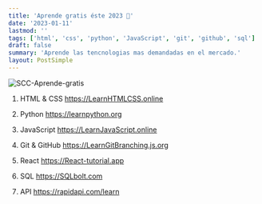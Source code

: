 ```yaml
---
title: 'Aprende gratis éste 2023 🚀'
date: '2023-01-11'
lastmod: ''
tags: ['html', 'css', 'python', 'JavaScript', 'git', 'github', 'sql']
draft: false
summary: 'Aprende las tencnologias mas demandadas en el mercado.'
layout: PostSimple
---
```


![SCC-Aprende-gratis](/static/images/pic4.png)

1. HTML & CSS
   https://LearnHTMLCSS.online

2. Python
   https://learnpython.org

3. JavaScript
   https://LearnJavaScript.online

4. Git & GitHub
   https://LearnGitBranching.js.org

5. React
   https://React-tutorial.app

6. SQL
   https://SQLbolt.com

7. API
   https://rapidapi.com/learn

